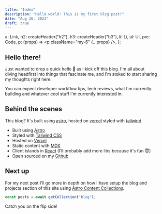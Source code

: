 ```yaml
---
title: "Index"
description: "Hello world! This is my first blog post!"
date: "Aug 26, 2023"
draft: true
---
```



  a: Link,
  h2: createHeader("h2"),
  h3: createHeader("h3"),
  li: Li,
  ul: Ul,
  pre: Code,
  p: (props) => <p className="my-6" {...props} />,
};

## Hello there!

Just wanted to drop a quick hello 👋 as I kick off this blog. I'm all about diving headfirst into things that fascinate me, and I'm stoked to start sharing my thoughts right here.

You can expect developer workflow tips, tech reviews, what I'm currently building and whatever cool stuff I'm currently interested in.

## Behind the scenes

This blog? It's built using [astro](https://astro.build/), hosted on [vercel](https://vercel.com) styled with [tailwind](https://tailwindcss.com)

- Built using [Astro](https://astro.build/)
- Styled with [Tailwind CSS](https://tailwindcss.com)
- Hosted on [Vercel](https://vercel.com)
- Static content with [MDX](https://mdxjs.com/)
- Client islands in [React](https://react.dev/) (I'll probably add more libs because it's fun 😇)
- Open sourced on my [Github](https://github.com/johnvicke/malmedal.dev)

## Next up

For my next post I'll go more in depth on how I have setup the blog and projects section of this site using [Astro Content Collections](https://docs.astro.build/en/guides/content-collections/).

```js /age/#v /name/#v /setAge/#s /setName/#s /50/#i /'Taylor'/#i
const posts = await getCollection("blog");
```

Catch you on the flip side!
